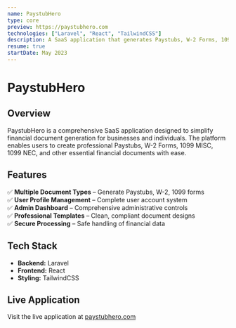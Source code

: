```yaml
---
name: PaystubHero
type: core
preview: https://paystubhero.com
technologies: ["Laravel", "React", "TailwindCSS"]
description: A SaaS application that generates Paystubs, W-2 Forms, 1099 MISC, 1099 NEC, and other financial documents. It has user profile management and a comprehensive admin dashboard for handling administrative tasks.
resume: true
startDate: May 2023
---
```


# **PaystubHero**

## **Overview**

PaystubHero is a comprehensive SaaS application designed to simplify financial document generation for businesses and individuals. The platform enables users to create professional Paystubs, W-2 Forms, 1099 MISC, 1099 NEC, and other essential financial documents with ease.

## **Features**

✅ **Multiple Document Types** – Generate Paystubs, W-2, 1099 forms  
✅ **User Profile Management** – Complete user account system  
✅ **Admin Dashboard** – Comprehensive administrative controls  
✅ **Professional Templates** – Clean, compliant document designs  
✅ **Secure Processing** – Safe handling of financial data

## **Tech Stack**

- **Backend:** Laravel
- **Frontend:** React
- **Styling:** TailwindCSS

## **Live Application**

Visit the live application at [paystubhero.com](https://paystubhero.com)
